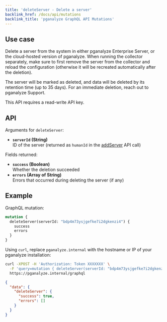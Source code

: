 ```yaml
---
title: 'deleteServer - Delete a server'
backlink_href: /docs/api/mutations
backlink_title: 'pganalyze GraphQL API Mutations'
---
```


## Use case

Delete a server from the system in either pganalyze Enterprise Server, or the cloud-hosted version of pganalyze. When running the collector separately, make sure to first remove the server from the collector and reload the configuration (otherwise it will be recreated automatically after the deletion).

The server will be marked as deleted, and data will be deleted by its retention time (up to 35 days). For an immediate deletion, reach out to pganalyze Support.

This API requires a read-write API key.

## API

Arguments for `deleteServer`:

* **`serverId` (String)**<br />ID of the server (returned as `humanId` in the [addServer](/docs/api/mutations/addServer) API call)

Fields returned:

* **`success` (Boolean)**<br/>Whether the deletion succeeded
* **`errors` (Array of String)**<br/>Errors that occurred during deleting the server (if any)

## Example

GraphQL mutation:

```graphql
mutation {
  deleteServer(serverId: "bdp4m73ysjgefke7i2dgkenzi4") {
    success
    errors
  }
}
```

Using `curl`, replace `pganalyze.internal` with the hostname or IP of your pganalyze installation:

```bash
curl -XPOST -H 'Authorization: Token XXXXXXX' \
  -F 'query=mutation { deleteServer(serverId: "bdp4m73ysjgefke7i2dgkenzi4") { success, errors } }' \
  https://pganalyze.internal/graphql
```

```json
{
  "data": {
    "deleteServer": {
      "success": true,
      "errors": []
    }
  }
}
```
